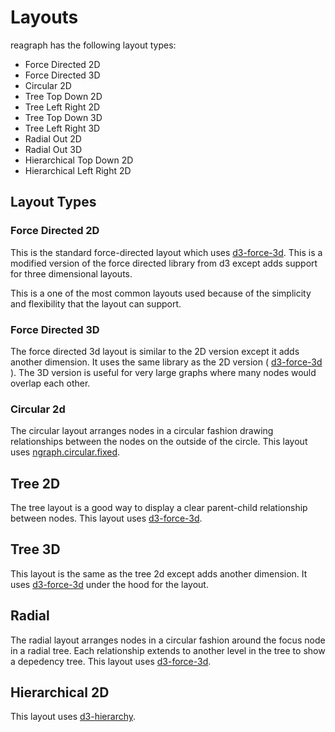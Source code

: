 
<Meta title="Docs/Getting Started/Layouts" />

# Layouts
reagraph has the following layout types:

- Force Directed 2D
- Force Directed 3D
- Circular 2D
- Tree Top Down 2D
- Tree Left Right 2D
- Tree Top Down 3D
- Tree Left Right 3D
- Radial Out 2D
- Radial Out 3D
- Hierarchical Top Down 2D
- Hierarchical Left Right 2D

## Layout Types

### Force Directed 2D
This is the standard force-directed layout which uses [d3-force-3d](https://github.com/vasturiano/d3-force-3d).
This is a modified version of the force directed library from d3 except adds support for three dimensional layouts.

This is a one of the most common layouts used because of the simplicity and flexibility that the layout
can support.

### Force Directed 3D
The force directed 3d layout is similar to the 2D version except it adds another dimension. It uses
the same library as the 2D version ( [d3-force-3d](https://github.com/vasturiano/d3-force-3d) ).
The 3D version is useful for very large graphs where many nodes would overlap each other.

### Circular 2d
The circular layout arranges nodes in a circular fashion drawing relationships between the nodes
on the outside of the circle. This layout uses [ngraph.circular.fixed](https://www.npmjs.com/package/ngraph.circular.fixed).

## Tree 2D
The tree layout is a good way to display a clear parent-child relationship between nodes. This layout uses
[d3-force-3d](https://github.com/vasturiano/d3-force-3d).

## Tree 3D
This layout is the same as the tree 2d except adds another dimension. It uses
[d3-force-3d](https://github.com/vasturiano/d3-force-3d) under the hood for the layout.

## Radial
The radial layout arranges nodes in a circular fashion around the focus node in a radial tree. Each
relationship extends to another level in the tree to show a depedency tree.
This layout uses [d3-force-3d](https://github.com/vasturiano/d3-force-3d).

## Hierarchical 2D
This layout uses [d3-hierarchy](https://www.npmjs.com/package/d3-hierarchy).
